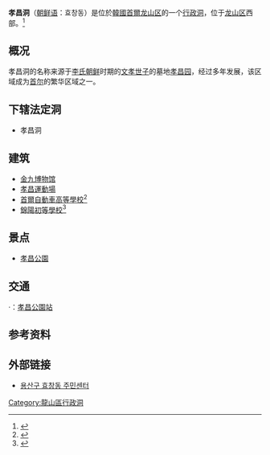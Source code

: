 {{Infobox Korean settlement
| title=孝昌洞
| img= 
| imgwidth= 
| imgcaption= 
| hangul=효창동
| hanja=孝昌洞
| rr=Hyochang-dong
| mr=Hyoch'ang-tong
| area_km2=0.44
| pop=11536
| popnote=
| popyear=2011.12.31
| popden_km2= 
| popdennote=
| divs=1个法定洞
| map=Hyochangdong-yongsangu.png
| mapcaption=
}}

'''孝昌洞'''（[[朝鲜语|朝鲜语]]：효창동）是位於[[大韓民國|韓國]][[首爾|首爾]][[龙山区_(首尔)|龙山区]]的一个[[行政洞|行政洞]]，位于[[龙山区_(首尔)|龙山区]]西部。<ref name="encyber">{{cite web |url=http://www.encyber.com/search_w/ctdetail.php?masterno=732281&contentno=732281 |title=효창동 (Hyochang-dong 孝昌洞) |publisher=Doosan encyclopedia |accessdate=2008-04-14 |language=ko }}{{dead link|date=2017年12月 |bot=InternetArchiveBot |fix-attempted=yes }}</ref>

==概况==
孝昌洞的名称来源于[[李氏朝鲜|李氏朝鲜]]时期的[[文孝世子|文孝世子]]的墓地[[孝昌园|孝昌园]]，经过多年发展，该区域成为[[首尔|首尔]]的繁华区域之一。

==下辖法定洞==
*孝昌洞

==建筑==
*[[金九博物馆|金九博物馆]]
*[[孝昌運動場|孝昌運動場]]
*[[首爾自動車高等學校|首爾自動車高等學校]]<ref>{{Cite web |url=http://www.seoulauto.hs.kr/ |title=서울자동차고등학교 |access-date=2016-12-22 |archive-url=https://web.archive.org/web/20170530165540/http://seoulauto.hs.kr/ |archive-date=2017-05-30 |dead-url=yes }}</ref>
*[[錦陽初等學校|錦陽初等學校]]<ref>{{Cite web |url=http://www.keumyang.es.kr/ |title=금양초등학교 |access-date=2016-12-22 |archive-date=2014-05-16 |archive-url=https://web.archive.org/web/20140516200952/http://keumyang.es.kr/ |dead-url=no }}</ref>

==景点==
*[[孝昌公園|孝昌公園]]

==交通==
{{韓國都市鐵道|SM6}}·{{韓國都市鐵道|KR1}}：[[孝昌公園站|孝昌公園站]]

==参考资料==
{{Reflist}}

==外部链接==
*[http://www.yongsan.go.kr/site/dc/index.jsp?sitecdv=S0000407 용산구 효창동 주민센터]

{{首尔特别市龙山区}}

[[Category:龍山區行政洞|Category:龍山區行政洞]]